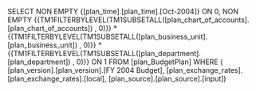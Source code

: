 SELECT     NON EMPTY {[plan_time].[plan_time].[Oct-2004]} ON 0,     NON EMPTY {{TM1FILTERBYLEVEL(TM1SUBSETALL([plan_chart_of_accounts].[plan_chart_of_accounts]) , 0)}}        *{{TM1FILTERBYLEVEL(TM1SUBSETALL([plan_business_unit].[plan_business_unit]) , 0)}}        *{{TM1FILTERBYLEVEL(TM1SUBSETALL([plan_department].[plan_department]) , 0)}} ON 1 FROM     [plan_BudgetPlan] WHERE (    [plan_version].[plan_version].[FY 2004 Budget],    [plan_exchange_rates].[plan_exchange_rates].[local],    [plan_source].[plan_source].[input])